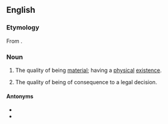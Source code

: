 ==English==

===Etymology===
From {{bor|en|la|māteriālitās}}.

===Noun===
{{en-noun|~}}

# The quality of being [[material]]; having a [[physical]] [[existence]].
# {{lb|en|legal}} The quality of being of consequence to a legal decision.

====Antonyms====
* {{l|en|immateriality}}
* {{l|en|ethereality}}